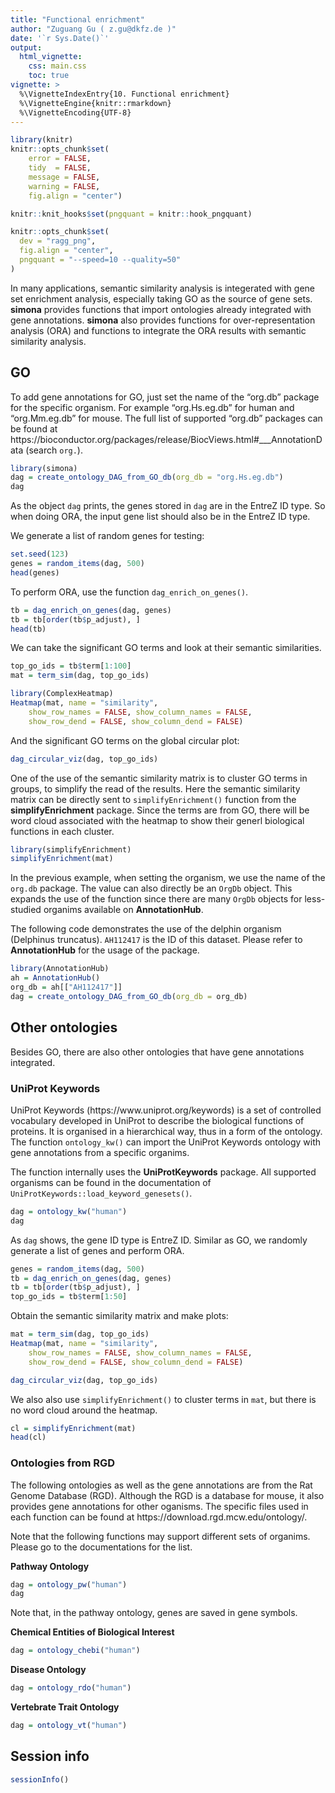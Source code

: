 ```yaml
---
title: "Functional enrichment"
author: "Zuguang Gu ( z.gu@dkfz.de )"
date: '`r Sys.Date()`'
output: 
  html_vignette:
    css: main.css
    toc: true
vignette: >
  %\VignetteIndexEntry{10. Functional enrichment}
  %\VignetteEngine{knitr::rmarkdown}
  %\VignetteEncoding{UTF-8}
---
```


```r
library(knitr)
knitr::opts_chunk$set(
    error = FALSE,
    tidy  = FALSE,
    message = FALSE,
    warning = FALSE,
    fig.align = "center")
```

```r
knitr::knit_hooks$set(pngquant = knitr::hook_pngquant)

knitr::opts_chunk$set(
  dev = "ragg_png",
  fig.align = "center",
  pngquant = "--speed=10 --quality=50"
)
```

In many applications, semantic similarity analysis is integerated with gene
set enrichment analysis, especially taking GO as the source of gene sets.
**simona** provides functions that import ontologies already integrated with
gene annotations. **simona** also provides functions for over-representation analysis (ORA)
and functions to integrate the ORA results with semantic similarity analysis.

## GO


To add gene annotations for GO, just set the name of the "org.db" package for the specific organism.
For example "org.Hs.eg.db" for human and "org.Mm.eg.db" for mouse. The full list of supported
"org.db" packages can be found at https://bioconductor.org/packages/release/BiocViews.html#___AnnotationData (search `org.`).

```r
library(simona)
dag = create_ontology_DAG_from_GO_db(org_db = "org.Hs.eg.db")
dag
```

As the object `dag` prints, the genes stored in `dag` are in the EntreZ ID type. So when doing ORA,
the input gene list should also be in the EntreZ ID type.

We generate a list of random genes for testing:

```r
set.seed(123)
genes = random_items(dag, 500)
head(genes)
```

To perform ORA, use the function `dag_enrich_on_genes()`.

```r
tb = dag_enrich_on_genes(dag, genes)
tb = tb[order(tb$p_adjust), ]
head(tb)
```

We can take the significant GO terms and look at their semantic similarities. 

```r
top_go_ids = tb$term[1:100]
mat = term_sim(dag, top_go_ids)
```

```r
library(ComplexHeatmap)
Heatmap(mat, name = "similarity", 
    show_row_names = FALSE, show_column_names = FALSE,
    show_row_dend = FALSE, show_column_dend = FALSE)
```

And the significant GO terms on the global circular plot:

```r
dag_circular_viz(dag, top_go_ids)
```

One of the use of the semantic similarity matrix is to cluster GO terms in groups, to simplify the read of the results.
Here the semantic similarity matrix can be directly sent to `simplifyEnrichment()` function from the **simplifyEnrichment**
package. Since the terms are from GO, there will be word cloud associated with the heatmap to show their generl
biological functions in each cluster.

```r
library(simplifyEnrichment)
simplifyEnrichment(mat)
```

In the previous example, when setting the organism, we use the name of the
`org.db` package. The value can also directly be an `OrgDb` object. This expands
the use of the function since there are many `OrgDb` objects for less-studied organims available
on **AnnotationHub**.

The following code demonstrates the use of the delphin organism (Delphinus truncatus). `AH112417` is the ID of
this dataset. Please refer to **AnnotationHub** for the usage of the package.

```r
library(AnnotationHub)
ah = AnnotationHub()
org_db = ah[["AH112417"]]
dag = create_ontology_DAG_from_GO_db(org_db = org_db)
```

## Other ontologies

Besides GO, there are also other ontologies that have gene annotations integrated. 

### UniProt Keywords

UniProt Keywords (https://www.uniprot.org/keywords) is a set of controlled vocabulary developed in UniProt to describe
the biological functions of proteins. It is organised in a hierarchical way, thus in a form of the ontology. The function
`ontology_kw()` can import the UniProt Keywords ontology with gene annotations from a specific organims.

The function internally uses the **UniProtKeywords** package. All supported organisms can be found in the documentation
of `UniProtKeywords::load_keyword_genesets()`.

```r
dag = ontology_kw("human")
dag
```

As `dag` shows, the gene ID type is EntreZ ID. Similar as GO, we randomly generate a list of genes and perform ORA.

```r
genes = random_items(dag, 500)
tb = dag_enrich_on_genes(dag, genes)
tb = tb[order(tb$p_adjust), ]
top_go_ids = tb$term[1:50]
```

Obtain the semantic similarity matrix and make plots:

```r
mat = term_sim(dag, top_go_ids)
Heatmap(mat, name = "similarity", 
    show_row_names = FALSE, show_column_names = FALSE,
    show_row_dend = FALSE, show_column_dend = FALSE)
```

```r
dag_circular_viz(dag, top_go_ids)
```

We also also use `simplifyEnrichment()` to cluster terms in `mat`, but there is no word cloud around the heatmap.

```r
cl = simplifyEnrichment(mat)
head(cl)
```


### Ontologies from RGD

The following ontologies as well as the gene annotations are from the Rat Genome Database (RGD).
Although the RGD is a database for mouse, it also provides gene annotations for other oganisms.
The specific files used in each function can be found at https://download.rgd.mcw.edu/ontology/.

Note that the following functions may support different sets of organims. Please go to the documentations for the list.

**Pathway Ontology**

```r
dag = ontology_pw("human")
dag
```

Note that, in the pathway ontology, genes are saved in gene symbols.

**Chemical Entities of Biological Interest**

```r
dag = ontology_chebi("human")
```

**Disease Ontology**

```r
dag = ontology_rdo("human")
```

**Vertebrate Trait Ontology**

```r
dag = ontology_vt("human")
```

## Session info

```r
sessionInfo()
```
